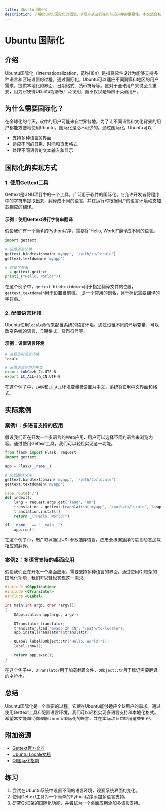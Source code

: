 ```yaml
---
title: Ubuntu 国际化
description: 了解Ubuntu国际化的概念、实现方式及其在实际应用中的重要性。本文适合初学者，包含代码示例和实际案例。
---
```


# Ubuntu 国际化

## 介绍

Ubuntu国际化（Internationalization，简称i18n）是指将软件设计为能够支持多种语言和区域设置的过程。通过国际化，Ubuntu可以适应不同国家和地区的用户需求，提供本地化的界面、日期格式、货币符号等。这对于全球用户来说至关重要，因为它使得Ubuntu能够被广泛使用，而不仅仅是局限于英语用户。

## 为什么需要国际化？

在全球化的今天，软件的用户可能来自世界各地。为了让不同语言和文化背景的用户都能方便地使用Ubuntu，国际化是必不可少的。通过国际化，Ubuntu可以：

- 支持多种语言的界面
- 适应不同的日期、时间和货币格式
- 处理不同语言的文本输入和显示

## 国际化的实现方式

### 1. 使用Gettext工具

Gettext是GNU项目中的一个工具，广泛用于软件的国际化。它允许开发者将程序中的字符串提取出来，翻译成不同的语言，并在运行时根据用户的语言环境动态加载相应的翻译。

#### 示例：使用Gettext进行字符串翻译

假设我们有一个简单的Python程序，需要将“Hello, World!”翻译成不同的语言。

```python
import gettext

# 设置语言环境
gettext.bindtextdomain('myapp', '/path/to/locale')
gettext.textdomain('myapp')

# 翻译字符串
_ = gettext.gettext
print(_("Hello, World!"))
```

在这个例子中，`gettext.bindtextdomain`用于指定翻译文件的位置，`gettext.textdomain`用于设置当前域。`_`是一个常用的别名，用于标记需要翻译的字符串。

### 2. 配置语言环境

Ubuntu使用`locale`命令来配置系统的语言环境。通过设置不同的环境变量，可以改变系统的语言、日期格式、货币符号等。

#### 示例：设置语言环境

```bash
# 查看当前语言环境
locale

# 设置语言环境为中文
export LANG=zh_CN.UTF-8
export LC_ALL=zh_CN.UTF-8
```

在这个例子中，`LANG`和`LC_ALL`环境变量被设置为中文，系统将使用中文界面和格式。

## 实际案例

### 案例1：多语言支持的应用

假设我们正在开发一个多语言的Web应用，用户可以选择不同的语言来浏览内容。通过使用Gettext工具，我们可以轻松实现这一功能。

```python
from flask import Flask, request
import gettext

app = Flask(__name__)

# 加载翻译文件
gettext.bindtextdomain('myapp', '/path/to/locale')
gettext.textdomain('myapp')

@app.route('/')
def index():
    lang = request.args.get('lang', 'en')
    translation = gettext.translation('myapp', '/path/to/locale', languages=[lang])
    translation.install()
    return _("Hello, World!")

if __name__ == '__main__':
    app.run()
```

在这个例子中，用户可以通过URL参数选择语言，应用会根据选择的语言动态加载相应的翻译。

### 案例2：多语言支持的桌面应用

假设我们正在开发一个桌面应用，需要支持多种语言的界面。通过使用Qt框架的国际化功能，我们可以轻松实现这一需求。

```cpp
#include <QApplication>
#include <QTranslator>
#include <QLabel>

int main(int argc, char *argv[])
{
    QApplication app(argc, argv);

    QTranslator translator;
    translator.load("myapp_zh_CN", "/path/to/locale");
    app.installTranslator(&translator);

    QLabel label(QObject::tr("Hello, World!"));
    label.show();

    return app.exec();
}
```

在这个例子中，`QTranslator`用于加载翻译文件，`QObject::tr`用于标记需要翻译的字符串。

## 总结

Ubuntu国际化是一个重要的过程，它使得Ubuntu能够适应全球用户的需求。通过使用Gettext工具和配置语言环境，我们可以轻松实现多语言支持和本地化格式。希望本文能帮助你理解Ubuntu国际化的概念，并在实际项目中应用这些知识。

## 附加资源

- [Gettext官方文档](https://www.gnu.org/software/gettext/)
- [Ubuntu Locale文档](https://help.ubuntu.com/community/Locale)
- [Qt国际化指南](https://doc.qt.io/qt-5/internationalization.html)

## 练习

1. 尝试在Ubuntu系统中设置不同的语言环境，观察系统界面的变化。
2. 使用Gettext工具为一个简单的Python程序添加多语言支持。
3. 研究Qt框架的国际化功能，并尝试为一个桌面应用添加多语言支持。